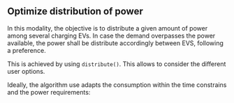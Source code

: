 ## Optimize distribution of power

In this modality, the objective is to distribute a given amount of power among several charging EVs. In case the demand overpasses the power available, the power shall be distribute accordingly between EVS, following a preference. 

This is achieved by using `distribute()`. This allows to consider the different user options. 

Ideally, the algorithm use adapts the consumption within the time constrains and the power requirements:
